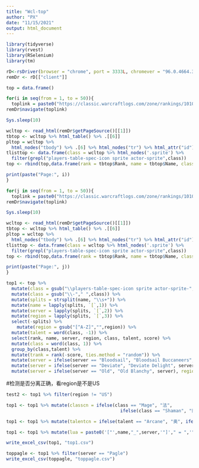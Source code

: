 ---
title: "Wcl-top"
author: "PX"
date: "11/15/2021"
output: html_document
---

```{r}
library(tidyverse)
library(rvest)
library(RSelenium)
library(tm)
```
```{r}
rD<-rsDriver(browser = "chrome", port = 3333L, chromever = "96.0.4664.35")
remDr <- rD[["client"]]
```


```{r}
top = data.frame()

for(i in seq(from = 1, to = 50)){
  toplink = paste0("https://classic.warcraftlogs.com/zone/rankings/1010#metric=dps&class=DPS&boss=-1&region=6&subregion=13&page=",i)
remDr$navigate(toplink)

Sys.sleep(10)

wcltop <- read_html(remDr$getPageSource()[[1]])
tbtop <- wcltop %>% html_table() %>% .[[6]] 
pltop = wcltop %>%
  html_nodes("tbody") %>% .[6] %>% html_nodes("tr") %>% html_attr("id")
tlisttop <- data.frame(class = wcltop %>% html_nodes('.sprite') %>%                html_attr("class")) %>%
  filter(grepl("players-table-spec-icon sprite actor-sprite",class))
top <- rbind(top,data.frame(rank = tbtop$Rank, name = tbtop$Name, class = tlisttop, score = tbtop$Score))

print(paste("Page:", i))
}

for(j in seq(from = 1, to = 50)){
  toplink = paste0("https://classic.warcraftlogs.com/zone/rankings/1010#metric=hps&class=Healers&boss=-1&region=6&subregion=13&page=",j)
remDr$navigate(toplink)

Sys.sleep(10)

wcltop <- read_html(remDr$getPageSource()[[1]])
tbtop <- wcltop %>% html_table() %>% .[[6]] 
pltop = wcltop %>%
  html_nodes("tbody") %>% .[6] %>% html_nodes("tr") %>% html_attr("id")
tlisttop <- data.frame(class = wcltop %>% html_nodes('.sprite') %>%                html_attr("class")) %>%
  filter(grepl("players-table-spec-icon sprite actor-sprite",class))
top <- rbind(top,data.frame(rank = tbtop$Rank, name = tbtop$Name, class = tlisttop, score = tbtop$Score))

print(paste("Page:", j))
}
```

```{r}
top1 <- top %>%
  mutate(class = gsub("\\players-table-spec-icon sprite actor-sprite-","",class)) %>% 
  mutate(class = gsub("\\-"," ",class)) %>%
  mutate(splits = strsplit(name, "\\s+")) %>%
  mutate(name = lapply(splits, `[`,1)) %>%
  mutate(server = lapply(splits, `[`,2)) %>%
  mutate(region = lapply(splits, `[`,3)) %>%
  select(-splits) %>%
    mutate(region = gsub("[^A-Z]","",region)) %>% 
  mutate(talent = word(class, -1)) %>%
  select(rank, name, server, region, class, talent, score) %>%
  mutate(class = word(class, 1)) %>% 
  group_by(class,talent) %>%
  mutate(trank = rank(-score, ties.method = "random")) %>%
  mutate(server = ifelse(server == "Bloodsail", "Bloodsail Buccaneers", server), region = "US") %>%
  mutate(server = ifelse(server == "Deviate", "Deviate Delight", server), region = "US") %>%
  mutate(server = ifelse(server == "Old", "Old Blanchy", server), region = "US")
```

#检测是否分离正确，看region是不是US
```{r}
test2 <- top1 %>% filter(region != "US")
```

```{r}
top1 <- top1 %>% mutate(classcn = ifelse(class == "Mage", "法", 
                                           ifelse(class == "Shaman", "萨", ifelse(class == "Hunter", "猎", ifelse(class == "Priest", "牧", ifelse(class == "Druid", "德", ifelse(class == "Warlock", "术", ifelse(class == "Rogue", "贼", ifelse(class == "Warrior", "战","骑")))))))))

top1 <- top1 %>% mutate(talentcn = ifelse(talent == "Arcane", "奥", ifelse(talent == "Fire", "火", ifelse(talent == "Frost", "冰", ifelse(talent == "Elemental", "元素", ifelse(talent == "Enhancement", "增强", ifelse(talent == "Restoration", "奶", ifelse(talent == "BeastMastery", "兽王", ifelse(talent == "Marksmanship", "射击", ifelse(talent == "Survival", "生存", ifelse(talent == "Discipline", "戒律", ifelse(talent == "Holy"& class == "Priest", "神", ifelse(talent == "Shadow", "暗", ifelse(talent == "Balance", "平衡", ifelse(talent == "Feral", "野", ifelse(talent == "Affliction", "痛苦", ifelse(talent == "Demonology", "恶魔", ifelse(talent == "Destruction", "毁灭", ifelse(talent == "Assassination", "刺杀", ifelse(talent == "Combat", "战斗", ifelse(talent == "Subtlety", "敏锐", ifelse(talent == "Arms", "武器", ifelse(talent == "Fury", "狂暴", ifelse(talent == "Gladiator", "角斗", ifelse(talent == "Holy" & class == "Paladin", "奶", "惩戒")))))))))))))))))))))))))
```

```{r}
top1 <- top1 %>% mutate(lua = paste0('["',name,"_",server,'"]'," = ",'"',"美服全明星第",trank, talentcn,classcn,'",'))
```


```{r}
write_excel_csv(top1, "top1.csv")
```

```{r}
toppagle <- top1 %>% filter(server == "Pagle")
write_excel_csv(toppagle, "toppagle.csv")
```


